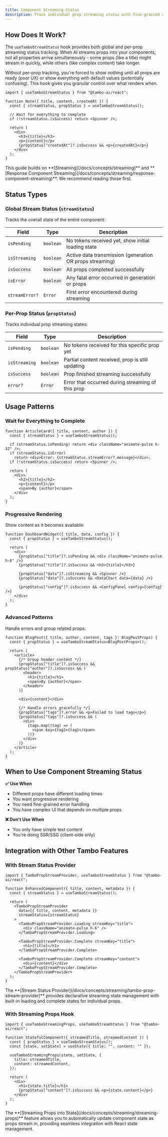 ```yaml
---
title: Component Streaming Status
description: Track individual prop streaming status with fine-grained control over rendering.
---
```


## How Does It Work?

The `useTamboStreamStatus` hook provides both global and per-prop streaming status tracking. When AI streams props into your components, not all properties arrive simultaneously - some props (like a title) might stream in quickly, while others (like complex content) take longer.

Without per-prop tracking, you're forced to show nothing until all props are ready (poor UX) or show everything with default values (potentially confusing). This hook gives you granular control over what renders when.

```tsx title="basic-usage.tsx"
import { useTamboStreamStatus } from "@tambo-ai/react";

function Note({ title, content, createdAt }) {
  const { streamStatus, propStatus } = useTamboStreamStatus();

  // Wait for everything to complete
  if (!streamStatus.isSuccess) return <Spinner />;

  return (
    <div>
      <h3>{title}</h3>
      <p>{content}</p>
      {propStatus["createdAt"]?.isSuccess && <p>{createdAt}</p>}
    </div>
  );
}
```

<Callout type="info" title="Building on Previous Concepts">
  This guide builds on **[Streaming](/docs/concepts/streaming)** and **[Response
  Component Streaming](/docs/concepts/streaming/response-component-streaming)**.
  We recommend reading those first.
</Callout>

## Status Types

### Global Stream Status (`streamStatus`)

Tracks the overall state of the entire component:

| Field          | Type      | Description                                              |
| -------------- | --------- | -------------------------------------------------------- |
| `isPending`    | `boolean` | No tokens received yet, show initial loading state       |
| `isStreaming`  | `boolean` | Active data transmission (generation OR props streaming) |
| `isSuccess`    | `boolean` | All props completed successfully                         |
| `isError`      | `boolean` | Any fatal error occurred in generation or props          |
| `streamError?` | `Error`   | First error encountered during streaming                 |

### Per-Prop Status (`propStatus`)

Tracks individual prop streaming states:

| Field         | Type      | Description                                       |
| ------------- | --------- | ------------------------------------------------- |
| `isPending`   | `boolean` | No tokens received for this specific prop yet     |
| `isStreaming` | `boolean` | Partial content received, prop is still updating  |
| `isSuccess`   | `boolean` | Prop finished streaming successfully              |
| `error?`      | `Error`   | Error that occurred during streaming of this prop |

## Usage Patterns

### Wait for Everything to Complete

```tsx title="wait-for-all.tsx"
function ArticleCard({ title, content, author }) {
  const { streamStatus } = useTamboStreamStatus();

  if (streamStatus.isPending) return <div className="animate-pulse h-32" />;
  if (streamStatus.isError)
    return <div>Error: {streamStatus.streamError?.message}</div>;
  if (!streamStatus.isSuccess) return <Spinner />;

  return (
    <div>
      <h2>{title}</h2>
      <p>{content}</p>
      <span>By {author}</span>
    </div>
  );
}
```

### Progressive Rendering

Show content as it becomes available:

```tsx title="progressive-rendering.tsx"
function DashboardWidget({ title, data, config }) {
  const { propStatus } = useTamboStreamStatus();

  return (
    <div>
      {propStatus["title"]?.isPending && <div className="animate-pulse h-6" />}
      {propStatus["title"]?.isSuccess && <h3>{title}</h3>}

      {propStatus["data"]?.isStreaming && <Spinner />}
      {propStatus["data"]?.isSuccess && <DataChart data={data} />}

      {propStatus["config"]?.isSuccess && <ConfigPanel config={config} />}
    </div>
  );
}
```

### Advanced Patterns

Handle errors and group related props:

```tsx title="advanced-patterns.tsx"
function BlogPost({ title, author, content, tags }: BlogPostProps) {
  const { propStatus } = useTamboStreamStatus<BlogPostProps>();

  return (
    <article>
      {/* Group header content */}
      {propStatus["title"]?.isSuccess && propStatus["author"]?.isSuccess && (
        <header>
          <h1>{title}</h1>
          <span>By {author}</span>
        </header>
      )}

      <div>{content}</div>

      {/* Handle errors gracefully */}
      {propStatus["tags"]?.error && <p>Failed to load tags</p>}
      {propStatus["tags"]?.isSuccess && (
        <div>
          {tags.map((tag) => (
            <span key={tag}>{tag}</span>
          ))}
        </div>
      )}
    </article>
  );
}
```

## When to Use Component Streaming Status

**✅ Use When**

- Different props have different loading times
- You want progressive rendering
- You need fine-grained error handling
- You have complex UI that depends on multiple props

**❌ Don't Use When**

- You only have simple text content
- You're doing SSR/SSG (client-side only)

## Integration with Other Tambo Features

### With Stream Status Provider

```tsx title="with-provider.tsx"
import { TamboPropStreamProvider, useTamboStreamStatus } from "@tambo-ai/react";

function EnhancedComponent({ title, content, metadata }) {
  const { streamStatus } = useTamboStreamStatus();

  return (
    <TamboPropStreamProvider
      data={{ title, content, metadata }}
      streamStatus={streamStatus}
    >
      <TamboPropStreamProvider.Loading streamKey="title">
        <div className="animate-pulse h-6" />
      </TamboPropStreamProvider.Loading>

      <TamboPropStreamProvider.Complete streamKey="title">
        <h1>{title}</h1>
      </TamboPropStreamProvider.Complete>

      <TamboPropStreamProvider.Complete streamKey="content">
        <div>{content}</div>
      </TamboPropStreamProvider.Complete>
    </TamboPropStreamProvider>
  );
}
```

<Callout type="info" title="Stream Status Provider">
  The **[Stream Status
  Provider](/docs/concepts/streaming/tambo-prop-stream-provider)** provides
  declarative streaming state management with built-in loading and complete
  states for individual props.
</Callout>

### With Streaming Props Hook

```tsx title="with-streaming-props.tsx"
import { useTamboStreamingProps, useTamboStreamStatus } from "@tambo-ai/react";

function StatefulComponent({ streamedTitle, streamedContent }) {
  const { propStatus } = useTamboStreamStatus();
  const [state, setState] = useState({ title: "", content: "" });

  useTamboStreamingProps(state, setState, {
    title: streamedTitle,
    content: streamedContent,
  });

  return (
    <div>
      <h1>{state.title}</h1>
      {propStatus["content"]?.isSuccess && <p>{state.content}</p>}
    </div>
  );
}
```

<Callout type="info" title="Streaming Props into State">
  The **[Streaming Props into State](/docs/concepts/streaming/streaming-props)**
  feature allows you to automatically update component state as props stream in,
  providing seamless integration with React state management.
</Callout>
